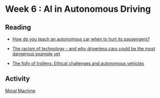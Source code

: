 # Week 6 : AI in Autonomous Driving

## Reading

- [How do you teach an autonomous car when to hurt its passengers?](https://www.theverge.com/2016/6/23/12010476/social-dilemma-autonomous-vehicles-car-moral-machine-trolley-problem)

- [The racism of technology - and why driverless cars could be the most dangerous example yet](https://www.theguardian.com/technology/shortcuts/2019/mar/13/driverless-cars-racist)

- [The folly of trolleys: Ethical challenges and autonomous vehicles](https://www.brookings.edu/articles/the-folly-of-trolleys-ethical-challenges-and-autonomous-vehicles/)

## Activity

[Moral Machine](https://www.moralmachine.net/)